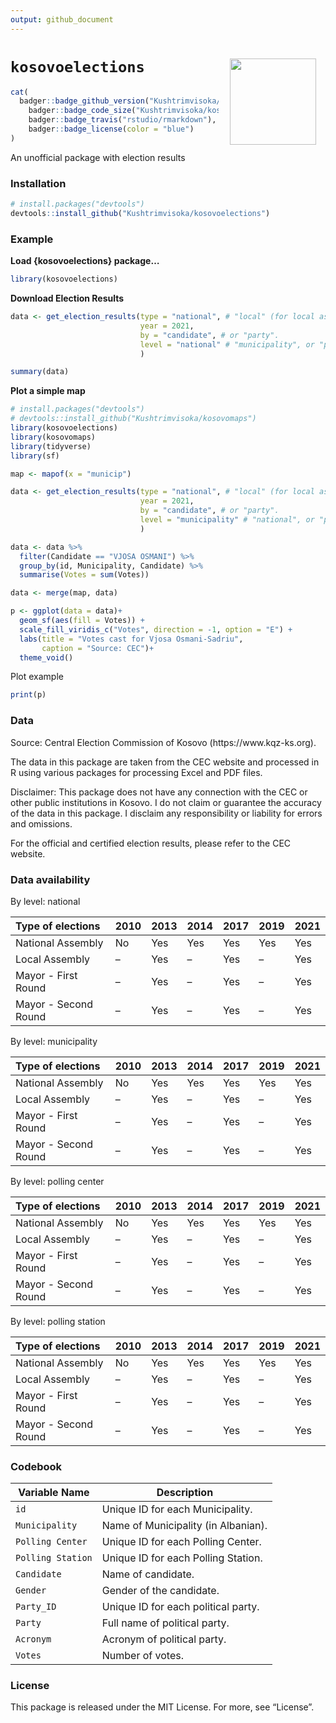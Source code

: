 ```yaml
---
output: github_document
---
```


<!-- README.md is generated from README.Rmd. Please edit that file -->

# `kosovoelections` <img src='man/figures/logo.png' align="right" height="138" style="padding: 0 15px; float: right;"/>

```r
cat(
  badger::badge_github_version("Kushtrimvisoka/kosovoelections", "green"), 
	badger::badge_code_size("Kushtrimvisoka/kosovoelections"),
	badger::badge_travis("rstudio/rmarkdown"),
	badger::badge_license(color = "blue")
)
```


An unofficial package with election results

### Installation

``` r
# install.packages("devtools")
devtools::install_github("Kushtrimvisoka/kosovoelections")
```

### Example

**Load {kosovoelections} package...**

```r
library(kosovoelections)
```


**Download Election Results**


```r
data <- get_election_results(type = "national", # "local" (for local assembly), or "mayor", or "mayor2" (for runoffs).
                             year = 2021,
                             by = "candidate", # or "party".
                             level = "national" # "municipality", or "pc" (Polling Center), or "ps" (Polling Station).
                             )
```

```r
summary(data)
```


**Plot a simple map**

```r

# install.packages("devtools")
# devtools::install_github("Kushtrimvisoka/kosovomaps")
library(kosovoelections)
library(kosovomaps)
library(tidyverse)
library(sf)

map <- mapof(x = "municip")

data <- get_election_results(type = "national", # "local" (for local assembly), or "mayor", or "mayor2" (for runoffs).
                             year = 2021,
                             by = "candidate", # or "party".
                             level = "municipality" # "national", or "pc" (Polling Center), or "ps" (Polling Station).
                             )

data <- data %>% 
  filter(Candidate == "VJOSA OSMANI") %>% 
  group_by(id, Municipality, Candidate) %>% 
  summarise(Votes = sum(Votes))

data <- merge(map, data)

p <- ggplot(data = data)+
  geom_sf(aes(fill = Votes)) +
  scale_fill_viridis_c("Votes", direction = -1, option = "E") +
  labs(title = "Votes cast for Vjosa Osmani-Sadriu", 
       caption = "Source: CEC")+
  theme_void()

```

Plot example

```r
print(p)
```

### Data

Source: Central Election Commission of Kosovo (https://www.kqz-ks.org).

The data in this package are taken from the CEC website and processed in R using various packages for processing Excel and PDF files.

Disclaimer: This package does not have any connection with the CEC or other public institutions in Kosovo. I do not claim or guarantee the accuracy of the data in this package. I disclaim any responsibility or liability for errors and omissions. 

For the official and certified election results, please refer to the CEC website. 

### Data availability

By level: national

| Type of elections     | 2010 | 2013 | 2014 | 2017 | 2019 | 2021 |
| :---                  | :--- | :--- | :--- | :--- | :--- | :--- |
| National Assembly     | No   | Yes  | Yes  | Yes  | Yes  | Yes  |
| Local Assembly        | --   | Yes  | --   | Yes  | --   | Yes  |
| Mayor - First Round   | --   | Yes  | --   | Yes  | --   | Yes  |
| Mayor - Second Round  | --   | Yes  | --   | Yes  | --   | Yes  |

By level: municipality

| Type of elections     | 2010 | 2013 | 2014 | 2017 | 2019 | 2021 |
| :---                  | :--- | :--- | :--- | :--- | :--- | :--- |
| National Assembly     | No   | Yes  | Yes  | Yes  | Yes  | Yes  |
| Local Assembly        | --   | Yes  | --   | Yes  | --   | Yes  |
| Mayor - First Round   | --   | Yes  | --   | Yes  | --   | Yes  |
| Mayor - Second Round  | --   | Yes  | --   | Yes  | --   | Yes  |

By level: polling center

| Type of elections     | 2010 | 2013 | 2014 | 2017 | 2019 | 2021 |
| :---                  | :--- | :--- | :--- | :--- | :--- | :--- |
| National Assembly     | No   | Yes  | Yes  | Yes  | Yes  | Yes  |
| Local Assembly        | --   | Yes  | --   | Yes  | --   | Yes  |
| Mayor - First Round   | --   | Yes  | --   | Yes  | --   | Yes  |
| Mayor - Second Round  | --   | Yes  | --   | Yes  | --   | Yes  |

By level: polling station

| Type of elections     | 2010 | 2013 | 2014 | 2017 | 2019 | 2021 |
| :---                  | :--- | :--- | :--- | :--- | :--- | :--- |
| National Assembly     | No   | Yes  | Yes  | Yes  | Yes  | Yes  |
| Local Assembly        | --   | Yes  | --   | Yes  | --   | Yes  |
| Mayor - First Round   | --   | Yes  | --   | Yes  | --   | Yes  |
| Mayor - Second Round  | --   | Yes  | --   | Yes  | --   | Yes  |

### Codebook

| Variable Name | Description |
| ---          | ---       |
| `id`          | Unique ID for each Municipality. |
| `Municipality`          | Name of Municipality (in Albanian). |
| `Polling Center`          | Unique ID for each Polling Center. |
| `Polling Station`          | Unique ID for each Polling Station. |
| `Candidate`          | Name of candidate. |
| `Gender`          | Gender of the candidate. |
| `Party_ID`          | Unique ID for each political party. |
| `Party`          | Full name of political party. |
| `Acronym`          | Acronym of political party. |
| `Votes`          | Number of votes. |

### License

This package is released under the MIT License. For more, see "License".
